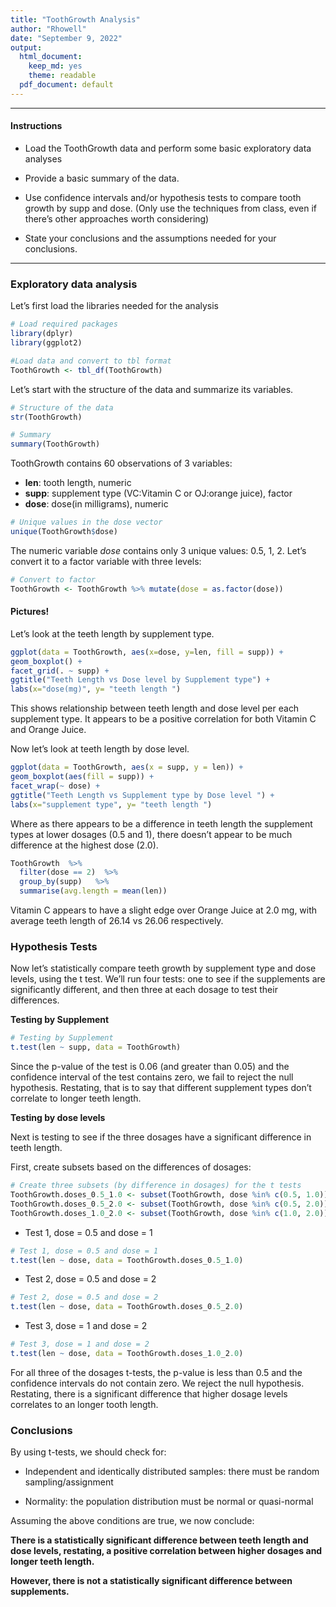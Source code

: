 ```yaml
---
title: "ToothGrowth Analysis"
author: "Rhowell"
date: "September 9, 2022"
output: 
  html_document:
    keep_md: yes
    theme: readable
  pdf_document: default
---
```



---

#### Instructions

* Load the ToothGrowth data and perform some basic exploratory data analyses

* Provide a basic summary of the data.

* Use confidence intervals and/or hypothesis tests to compare tooth growth by supp and dose. (Only use the techniques from class, even if there's other approaches worth considering)

* State your conclusions and the assumptions needed for your conclusions.

---

### Exploratory data analysis

Let's first load the libraries needed for the analysis 

```r
# Load required packages
library(dplyr)
library(ggplot2)

#Load data and convert to tbl format
ToothGrowth <- tbl_df(ToothGrowth)
```

Let's start with the structure of the data and summarize its variables.

```r
# Structure of the data
str(ToothGrowth)

# Summary
summary(ToothGrowth)
```

ToothGrowth contains 60 observations of 3 variables:

* **len**: tooth length, numeric
* **supp**: supplement type (VC:Vitamin C or OJ:orange juice), factor
* **dose**: dose(in milligrams), numeric

```r
# Unique values in the dose vector
unique(ToothGrowth$dose)
```

The numeric variable _dose_ contains only 3 unique values: 0.5, 1, 2. Let's convert it to a factor variable with three levels:

```r
# Convert to factor
ToothGrowth <- ToothGrowth %>% mutate(dose = as.factor(dose))
```

#### Pictures!

Let's look at the teeth length by supplement type.

```r
ggplot(data = ToothGrowth, aes(x=dose, y=len, fill = supp)) +
geom_boxplot() +
facet_grid(. ~ supp) +
ggtitle("Teeth Length vs Dose level by Supplement type") +
labs(x="dose(mg)", y= "teeth length ")
```

This shows relationship between teeth length and dose level per each supplement type. It appears to be a positive correlation for both Vitamin C and Orange Juice.

Now let's look at teeth length by dose level.

```r
ggplot(data = ToothGrowth, aes(x = supp, y = len)) +
geom_boxplot(aes(fill = supp)) +
facet_wrap(~ dose) +
ggtitle("Teeth Length vs Supplement type by Dose level ") +
labs(x="supplement type", y= "teeth length ")
```

Where as there appears to be a difference in teeth length the supplement types at lower dosages (0.5 and 1), there doesn't appear to be much difference at the highest dose (2.0).

```r
ToothGrowth  %>% 
  filter(dose == 2)  %>% 
  group_by(supp)   %>%  
  summarise(avg.length = mean(len))
```

Vitamin C appears to have a slight edge over Orange Juice at 2.0 mg, with average teeth length of 26.14 vs 26.06 respectively.

### Hypothesis Tests 

Now let's statistically compare teeth growth by supplement type and dose levels, using the t test. We'll run four tests: one to see if the supplements are significantly different, and then three at each dosage to test their differences.

**Testing by Supplement**

```r
# Testing by Supplement
t.test(len ~ supp, data = ToothGrowth)
```

Since the p-value of the test is 0.06 (and greater than 0.05) and the confidence
interval of the test contains zero, we fail to reject the null hypothesis. Restating, that is to say that different supplement types don't correlate to longer teeth length.

**Testing by dose levels**

Next is testing to see if the three dosages have a significant difference in teeth length.

First, create subsets based on the differences of dosages:
```r
# Create three subsets (by difference in dosages) for the t tests
ToothGrowth.doses_0.5_1.0 <- subset(ToothGrowth, dose %in% c(0.5, 1.0))
ToothGrowth.doses_0.5_2.0 <- subset(ToothGrowth, dose %in% c(0.5, 2.0))
ToothGrowth.doses_1.0_2.0 <- subset(ToothGrowth, dose %in% c(1.0, 2.0))
```


* Test 1, dose = 0.5 and dose = 1

```r
# Test 1, dose = 0.5 and dose = 1
t.test(len ~ dose, data = ToothGrowth.doses_0.5_1.0)
```

* Test 2, dose = 0.5 and dose = 2

```r
# Test 2, dose = 0.5 and dose = 2
t.test(len ~ dose, data = ToothGrowth.doses_0.5_2.0)
```

* Test 3, dose = 1 and dose = 2

```r
# Test 3, dose = 1 and dose = 2
t.test(len ~ dose, data = ToothGrowth.doses_1.0_2.0)
```

For all three of the dosages t-tests, the p-value is less than 0.5 and the confidence intervals do not contain zero. We reject the null hypothesis. Restating, there is a significant difference that higher dosage levels correlates to an longer tooth length.


### Conclusions

By using t-tests, we should check for:

* Independent and identically distributed samples: there must be random sampling/assignment

* Normality: the population distribution must be normal or quasi-normal 

Assuming the above conditions are true, we now conclude:

**There is a statistically significant difference between teeth length and dose levels, restating, a positive correlation between higher dosages and longer teeth length.** 

**However, there is not a statistically significant difference between supplements.**